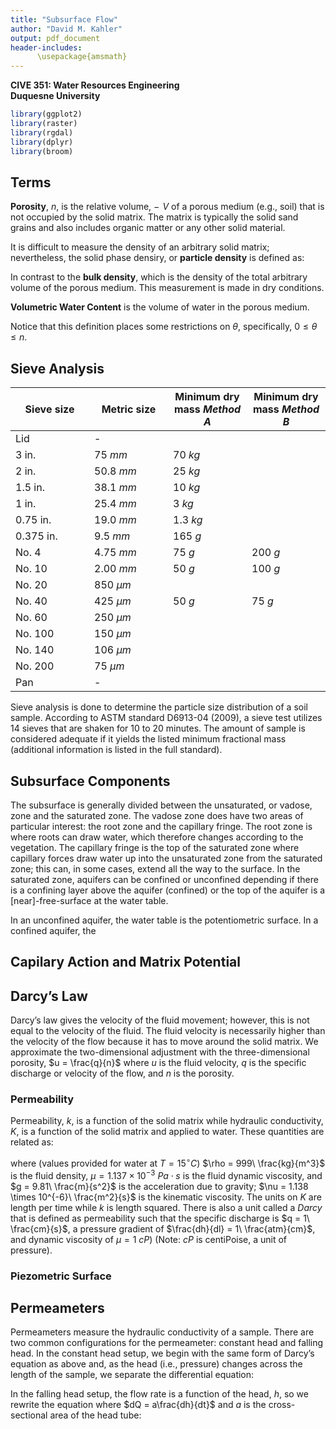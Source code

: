 ```yaml
---
title: "Subsurface Flow"
author: "David M. Kahler"
output: pdf_document
header-includes: 
      \usepackage{amsmath}
---
```

**CIVE 351: Water Resources Engineering**  
**Duquesne University**  

```r
library(ggplot2)
library(raster)
library(rgdal)
library(dplyr)
library(broom)
```

## Terms  
**Porosity**, $n$, is the relative volume, $-\!\!\!\!V$ of a porous medium (e.g., soil) that is not occupied by the solid matrix.  The matrix is typically the solid sand grains and also includes organic matter or any other solid material.  

\begin{equation}
n = \frac{-\!\!\!\!V_{voids}}{-\!\!\!\!V_{total}}  
\end{equation}  

It is difficult to measure the density of an arbitrary solid matrix; nevertheless, the solid phase densiry, or **particle density** is defined as:  

\begin{equation}
\rho_{solid} = \frac{m_soilds}{-\!\!\!\!V_{solids}}  
\end{equation}  

In contrast to the **bulk density**, which is the density of the total arbitrary volume of the porous medium.  This measurement is made in dry conditions.  

\begin{equation}
B_d = \frac{m_total}{-\!\!\!\!V_{total}} = \frac{m_solid}{-\!\!\!\!V_{total}} = \frac{m_total}{-\!\!\!\!V_{solids} + -\!\!\!\!V_{voids}}  
\end{equation}  

**Volumetric Water Content** is the volume of water in the porous medium.  

\begin{equation}
n = \frac{-\!\!\!\!V_{water}}{-\!\!\!\!V_{total}}  
\end{equation}  

Notice that this definition places some restrictions on $\theta$, specifically, $0 \le \theta \le n$.  

## Sieve Analysis  

|Sieve size |Metric size |Minimum dry mass *Method A* |Minimum dry mass *Method B* |    
|---|---|---|---|  
|Lid       | -           | | |  
|3 in.     |$75\ mm$     |$70\ kg$ | |  
|2 in.     |$50.8\ mm$   |$25\ kg$ | |  
|1.5 in.   |$38.1\ mm$   |$10\ kg$ | |  
|1 in.     |$25.4\ mm$   |$3\ kg$ | |  
|0.75 in.  |$19.0\ mm$   |$1.3\ kg$ | |  
|0.375 in. |$9.5\ mm$    |$165\ g$ | |  
|No. 4     |$4.75\ mm$   |$75\ g$ |$200\ g$ |  
|No. 10    |$2.00\ mm$   |$50\ g$ |$100\ g$ |  
|No. 20    |$850\ \mu m$ | | |  
|No. 40    |$425\ \mu m$ |$50\ g$ |$75\ g$ |  
|No. 60    |$250\ \mu m$ | | |  
|No. 100   |$150\ \mu m$ | | |  
|No. 140   |$106\ \mu m$ | | |  
|No. 200   |$75\ \mu m$  | | |  
|Pan       | -           | | |  

Sieve analysis is done to determine the particle size distribution of a soil sample.  According to ASTM standard D6913-04 (2009), a sieve test utilizes 14 sieves that are shaken for 10 to 20 minutes.  The amount of sample is considered adequate if it yields the listed minimum fractional mass (additional information is listed in the full standard).  



## Subsurface Components  
The subsurface is generally divided between the unsaturated, or vadose, zone and the saturated zone.  The vadose zone does have two areas of particular interest: the root zone and the capillary fringe.  The root zone is where roots can draw water, which therefore changes according to the vegetation.  The capillary fringe is the top of the saturated zone where capillary forces draw water up into the unsaturated zone from the saturated zone; this can, in some cases, extend all the way to the surface.  In the saturated zone, aquifers can be confined or unconfined depending if there is a confining layer above the aquifer (confined) or the top of the aquifer is a [near]-free-surface at the water table.

In an unconfined aquifer, the water table is the potentiometric surface.  In a confined aquifer, the 

## Capilary Action and Matrix Potential  

## Darcy's Law  
\begin{equation}
q = \frac{Q}{A} = -K \frac{dh}{dl}  
\end{equation}  

Darcy's law gives the velocity of the fluid movement; however, this is not equal to the velocity of the fluid.  The fluid velocity is necessarily higher than the velocity of the flow because it has to move around the solid matrix.  We approximate the two-dimensional adjustment with the three-dimensional porosity, $u = \frac{q}{n}$ where $u$ is the fluid velocity, $q$ is the specific discharge or velocity of the flow, and $n$ is the porosity.  

### Permeability  
Permeability, $k$, is a function of the solid matrix while hydraulic conductivity, $K$, is a function of the solid matrix and applied to water.  These quantities are related as:  

\begin{equation}
K = k \frac{\rho g}{\mu} = k \frac{g}{\nu}  
\end{equation}  

where (values provided for water at $T = 15^{\circ}C$) $\rho = 999\ \frac{kg}{m^3}$ is the fluid density, $\mu = 1.137 \times 10^{-3}\ Pa \cdot s$ is the fluid dynamic viscosity, and $g = 9.81\ \frac{m}{s^2}$ is the acceleration due to gravity; $\nu = 1.138 \times 10^{-6}\ \frac{m^2}{s}$ is the kinematic viscosity.  The units on $K$ are length per time while $k$ is length squared.  There is also a unit called a *Darcy* that is defined as permeability such that the specific discharge is $q = 1\ \frac{cm}{s}$, a pressure gradient of $\frac{dh}{dl} = 1\ \frac{atm}{cm}$, and dynamic viscosity of $\mu = 1\ cP$) (Note: $cP$ is centiPoise, a unit of pressure).  

### Piezometric Surface  



## Permeameters  
Permeameters measure the hydraulic conductivity of a sample.  There are two common configurations for the permeameter: constant head and falling head.  In the constant head setup, we begin with the same form of Darcy's equation as above and, as the head (i.e., pressure) changes across the length of the sample, we separate the differential equation:  

\begin{equation}
q = \frac{Q}{A} = -K \frac{dh}{dl}  
\end{equation}  

\begin{equation}
\frac{Q}{A} \int_{0}^{L}\,dl = -K \int_{0}^{H}\,dh  
\end{equation}  

\begin{equation}
\frac{QL}{A} = -K [0 - H]  
\end{equation}  

\begin{equation}
K = \frac{QL}{AH}  
\end{equation}  

In the falling head setup, the flow rate is a function of the head, $h$, so we rewrite the equation where $dQ = a\frac{dh}{dt}$ and $a$ is the cross-sectional area of the head tube:  

\begin{equation}
q = \frac{Q}{A} = \frac{a\ dh}{A\ dt} = -K \frac{h}{L}  
\end{equation}  

\begin{equation}
\frac{aL}{A} \int_{h_0}^{h_1}\frac{dh}{h} = -K \int_{t_0}^{t_1}dt  
\end{equation}  

\begin{equation}
\frac{aL}{A} \ln\left(\frac{h_1}{h_0}\right) = -K \left( t_1 - t_0 \right)  
\end{equation}  

\begin{equation}
K = \frac{aL}{A \Delta t} \ln\left(\frac{h_0}{h_1}\right)  
\end{equation}  





